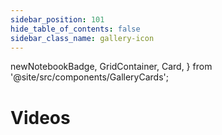 ```yaml
---
sidebar_position: 101
hide_table_of_contents: false
sidebar_class_name: gallery-icon
---
```


  newNotebookBadge,
  GridContainer,
  Card,
} from '@site/src/components/GalleryCards';

# Videos

<GridContainer>
              <Card
                img2="https://user-images.githubusercontent.com/12210180/162471244-15b6b5ba-5ed3-45ee-a6e0-475d1b018053.png"
                title="Get started with Decipad"
                notebook="/docs/quick-start/notebooks#video-create-your-first-notebook"
                description="Decipad is an interactive notebook where you can create and explain calculations, empowering you to make better decisions with numbers."
              />
              <Card
                img2="https://user-images.githubusercontent.com/12210180/162471244-15b6b5ba-5ed3-45ee-a6e0-475d1b018053.png"
                title="Create Tables on Decipad"
                notebook="/docs/quick-start/tables"
                description="Tables help you organize your numbers and create quick calculations."
              />
              <Card
                img2="https://user-images.githubusercontent.com/12210180/162471244-15b6b5ba-5ed3-45ee-a6e0-475d1b018053.png"
                title="Explore data with Data Views"
                notebook="/docs/basic-concepts/data-views#learn-data-views-in-3-minutes"
                description="Data views are a quick and easy way to create summarized snapshots from a table to help you present meaningful insights"
              />
            </GridContainer>

